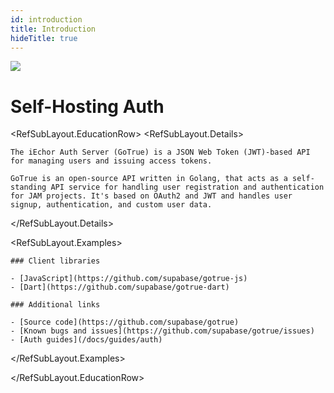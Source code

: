 ```yaml
---
id: introduction
title: Introduction
hideTitle: true
---
```


<div className="flex items-start gap-6 not-prose" id="introduction">
  <img src="/docs/img/icons/menu/reference-auth.svg" className="w-8 h-8 rounded" />
  <div className="flex flex-col gap-2">
    <h1 className="text-3xl text-scale-1200 m-0">Self-Hosting Auth</h1>
  </div>
</div>

<RefSubLayout.EducationRow>
  <RefSubLayout.Details>

    The iEchor Auth Server (GoTrue) is a JSON Web Token (JWT)-based API for managing users and issuing access tokens.

    GoTrue is an open-source API written in Golang, that acts as a self-standing API service for handling user registration and authentication for JAM projects. It's based on OAuth2 and JWT and handles user signup, authentication, and custom user data.

  </RefSubLayout.Details>

  <RefSubLayout.Examples>

    ### Client libraries

    - [JavaScript](https://github.com/supabase/gotrue-js)
    - [Dart](https://github.com/supabase/gotrue-dart)

    ### Additional links

    - [Source code](https://github.com/supabase/gotrue)
    - [Known bugs and issues](https://github.com/supabase/gotrue/issues)
    - [Auth guides](/docs/guides/auth)

  </RefSubLayout.Examples>

</RefSubLayout.EducationRow>
